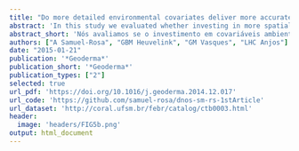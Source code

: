 ```yaml
---
title: "Do more detailed environmental covariates deliver more accurate soil maps?"
abstract: 'In this study we evaluated whether investing in more spatially detailed environmental covariates improves the accuracy of digital soil maps. We used a case study from Southern Brazil to map clay content (CLAY), organic carbon content (SOC), and effective cation exchange capacity (ECEC) of the topsoil for a ~ 2000 ha area located on the edge of the plateau of the Paraná Sedimentary Basin. Five covariates, each with two levels of spatial detail were used: area-class soil maps, digital elevation models (DEM), geologic maps, land use maps, and satellite images. Thirty-two multiple linear regression models were calibrated for each soil property using all spatial detail combinations of the covariates. For each combination, stepwise regression was used to select predictor variables incorporated in the model. Model evaluation was done using the adjusted R-square of the regression. The baseline model, calibrated with the less detailed version of each covariate, and the best performing model were used to calibrate two linear mixed models for each soil property. Model parameters were estimated using restricted maximum likelihood. Spatial prediction was performed using the empirical best linear unbiased predictor. Validation of baseline and best performing linear multiple regression and linear mixed models was done using cross-validation. Results show that for CLAY the prediction accuracy did not considerably improve by using more detailed covariates. The amount of variance explained increased only ~2 percentage points (pp), less than that obtained by including the kriging step, which explained 4 pp. On the other hand, prediction of SOC and ECEC improved by ~13 pp when the baseline model was replaced by the best performing model. Overall, the increase in prediction performance was modest and may not outweigh the extra costs of using more detailed covariates. It may be more efﬁcient to spend extra resources on collecting more soil observations, or increasing the detail of only those covariates that have the strongest improvement effect. In our case study, the latter would only work for SOC and ECEC, by investing in a more detailed land use map and possibly also a more detailed geologic map and DEM.'
abstract_short: 'Nós avaliamos se o investimento em covariáveis ambientais mais detalhadas, do ponto de vista espacial, melhora a acurácia das predições espaciais no mapeamento digital do solo. No geral, o aumento no desempenho das predições espaciais foi modesto, o que significa que podem não superar os custos adicionais de usar covariáveis mais detalhadas. Assim, pode ser mais eficiente investir os recursos financeiros adicionais na coleta de mais observações do solo, ou então aumentando o detalhe espacial apenas das covariáveis que têm o maior efeito de melhoria nas predições espaciais -- o que é dificil de saber de antemão.'
authors: ["A Samuel-Rosa", "GBM Heuvelink", "GM Vasques", "LHC Anjos"]
date: "2015-01-21"
publication: '*Geoderma*'
publication_short: '*Geoderma*'
publication_types: ["2"]
selected: true
url_pdf: 'https://doi.org/10.1016/j.geoderma.2014.12.017'
url_code: 'https://github.com/samuel-rosa/dnos-sm-rs-1stArticle'
url_dataset: 'http://coral.ufsm.br/febr/catalog/ctb0003.html'
header:
  image: 'headers/FIG5b.png'
output: html_document
---
```


